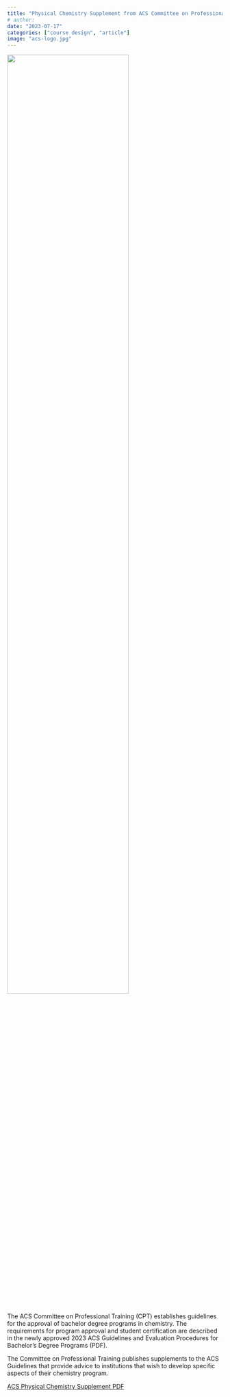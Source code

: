 ```yaml
---
title: "Physical Chemistry Supplement from ACS Committee on Professional Training"
# author:
date: "2023-07-17"
categories: ["course design", "article"]
image: "acs-logo.jpg"
---
```


![](acs-logo.jpg){width=75%}

The ACS Committee on Professional Training (CPT) establishes
guidelines for the approval of bachelor degree programs in
chemistry. The requirements for program approval and student
certification are described in the newly approved 2023 ACS Guidelines
and Evaluation Procedures for Bachelor’s Degree Programs (PDF).



The Committee on Professional Training publishes supplements to the
ACS Guidelines that provide advice to institutions that wish to
develop specific aspects of their chemistry program.

[ACS Physical Chemistry Supplement PDF](https://www.acs.org/content/dam/acsorg/about/governance/committees/training/acsapproved/degreeprogram/physical-chemistry-supplement.pdf)
